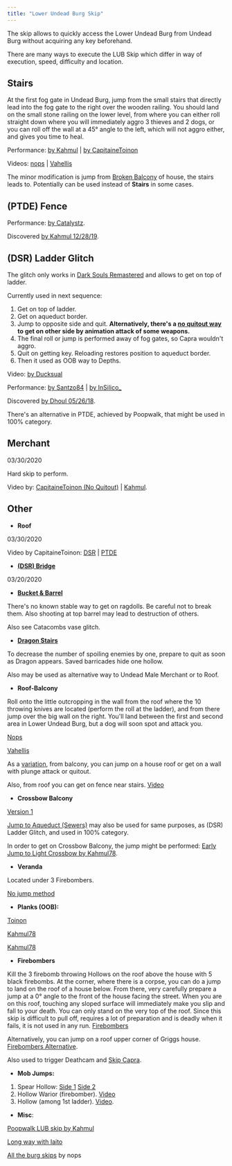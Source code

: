 ```yaml
---
title: "Lower Undead Burg Skip"
---
```


The skip allows to quickly access the Lower Undead Burg from Undead Burg without acquiring any key beforehand.

There are many ways to execute the LUB Skip which differ in way of execution, speed, difficulty and location.

## Stairs

At the first fog gate in Undead Burg, jump from the small stairs that directly lead into the fog gate to the right over the wooden railing. You should land on the small stone railing on the lower level, from where you can either roll straight down where you will immediately aggro 3 thieves and 2 dogs, or you can roll off the wall at a 45° angle to the left, which will not aggro either, and gives you time to heal.

Performance: [by Kahmul](https://youtu.be/mOb2joBC-BI?t=210) | [by CapitaineToinon](https://youtu.be/kbUP4KBmwac?t=210)

Videos: [nops](https://www.youtube.com/watch?v=MVdGRBxtvjs) | [Vahellis](https://youtu.be/b8o-pbrG26w)

The minor modification is jump from [Broken Balcony](https://youtu.be/b8o-pbrG26w?t=32) of house, the stairs leads to. Potentially can be used instead of **Stairs** in some cases.

## (PTDE) Fence

Performance: [by Catalystz](https://youtu.be/IoF7ogkOE1Q?t=239).

Discovered [by Kahmul 12/28/19](</File:Fence_LUB_skip_(Kahmul).mp4> 'File:Fence LUB skip (Kahmul).mp4').

## (DSR) Ladder Glitch

The glitch only works in [Dark Souls Remastered](/ds1remaster) and allows to get on top of ladder.

Currently used in next sequence:

1. Get on top of ladder.
2. Get on aqueduct border.
3. Jump to opposite side and quit. **Alternatively, there's a [no quitout way](/File:DSR-ladder-animbuse.mp4 'File:DSR-ladder-animbuse.mp4') to get on other side by animation attack of some weapons.**
4. The final roll or jump is performed away of fog gates, so Capra wouldn't aggro.
5. Quit on getting key. Reloading restores position to aqueduct border.
6. Then it used as OOB way to Depths.

Video: [by Ducksual](https://youtu.be/kcjrDwQSizE)

Performance: [by Santzo84](https://youtu.be/aqyw6Nx5sJY?t=3262) | [by InSilico\_](https://youtu.be/pIwM5ImCOnE?t=3420)

Discovered [by Dhoul 05/26/18](https://youtu.be/-kUddZMI5YM).

There's an alternative in PTDE, achieved by Poopwalk, that might be used in 100% category.

## Merchant

03/30/2020

Hard skip to perform.

Video by: [CapitaineToinon (No Quitout)](https://www.youtube.com/watch?v=tkbe8IhT4WU) | [Kahmul](https://streamable.com/q0a3l).

## Other

- **Roof**

03/30/2020

Video by CapitaineToinon: [DSR](https://www.youtube.com/watch?v=IRXPcFRnbn0) | [PTDE](https://www.youtube.com/watch?v=hbeyzTont-0)

- [**(DSR) Bridge**](/File:DSR-LUB_Skip-Bridge.mp4 'File:DSR-LUB Skip-Bridge.mp4')

03/20/2020

- [**Bucket & Barrel**](/File:Bucket_%26_Barrel_LUB_Skip.mp4 'File:Bucket & Barrel LUB Skip.mp4')

There's no known stable way to get on ragdolls. Be careful not to break them. Also shooting at top barrel may lead to destruction of others.

Also see Catacombs vase glitch.

- [**Dragon Stairs**](/File:LUB_Skip_Dragon_Stairs.mp4 'File:LUB Skip Dragon Stairs.mp4')

To decrease the number of spoiling enemies by one, prepare to quit as soon as Dragon appears. Saved barricades hide one hollow.

Also may be used as alternative way to Undead Male Merchant or to Roof.

- **Roof-Balcony**

Roll onto the little outcropping in the wall from the roof where the 10 throwing knives are located (perform the roll at the ladder), and from there jump over the big wall on the right. You'll land between the first and second area in Lower Undead Burg, but a dog will soon spot and attack you.

[Nops](https://www.youtube.com/watch?v=YMTzRrMHd08)

[Vahellis](https://www.youtube.com/watch?v=jnz0TyxzRsM&t=305s)

As a [variation](/File:LUB_Skip_Balcony_Variations.mp4 'File:LUB Skip Balcony Variations.mp4'), from balcony, you can jump on a house roof or get on a wall with plunge attack or quitout.

Also, from roof you can get on fence near stairs. [Video](/File:LUB_Skip_Roof-Stairs.mp4 'File:LUB Skip Roof-Stairs.mp4')

- **Crossbow Balcony**

[Version 1](/File:LUB_Skip_Crossbow_Balcony.mp4 'File:LUB Skip Crossbow Balcony.mp4')

[Jump to Aqueduct (Sewers)](https://youtu.be/Xjfmryop2_s) may also be used for same purposes, as (DSR) Ladder Glitch, and used in 100% category.

In order to get on Crossbow Balcony, the jump might be performed: [Early Jump to Light Crossbow by Kahmul78](https://www.youtube.com/watch?v=JQzQfNw3hcY).

- **Veranda**

Located under 3 Firebombers.

[No jump method](/File:Veranda_Slope_at_LUB_Tube_Trim.mp4 'File:Veranda Slope at LUB Tube Trim.mp4')

- **Planks (OOB):**

[Toinon](https://www.youtube.com/watch?v=LMwW52L_NUM)

[Kahmul78](https://streamable.com/qkecx)

[Kahmul78](https://streamable.com/52s1t)

- **Firebombers**

Kill the 3 firebomb throwing Hollows on the roof above the house with 5 black firebombs. At the corner, where there is a corpse, you can do a jump to land on the roof of a house below. From there, very carefully prepare a jump at a 0° angle to the front of the house facing the street. When you are on this roof, touching any sloped surface will immediately make you slip and fall to your death. You can only stand on the very top of the roof. Since this skip is difficult to pull off, requires a lot of preparation and is deadly when it fails, it is not used in any run. [Firebombers](https://www.youtube.com/watch?v=eeYQCY0qYlE)

Alternatively, you can jump on a roof upper corner of Griggs house. [Firebombers Alternative](/File:LUB_Skip_Alternative_Firebombers_zip.mp4 'File:LUB Skip Alternative Firebombers zip.mp4').

Also used to trigger Deathcam and [Skip Capra](/darksouls/capra-skip).

- **Mob Jumps:**

1. Spear Hollow: [Side 1](https://youtu.be/aTTq1t4uJNo?t=77) [Side 2](https://youtu.be/va9h0jhRIX0)
2. Hollow Warior (firebomber). [Video](https://www.youtube.com/watch?v=CJCRa3hPFrY)
3. Hollow (among 1st ladder). [Video](/File:HLUBS.mp4 'File:HLUBS.mp4').

- **Misc**:

[Poopwalk LUB skip by Kahmul](https://streamable.com/k7spk)

[Long way with Iaito](https://youtu.be/uqSP0vpvJ9k)

[All the burg skips](https://youtu.be/aTTq1t4uJNo) by nops

